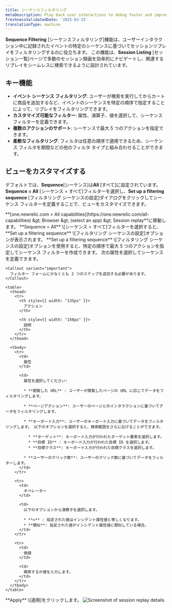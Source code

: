 ```yaml
---
title: シーケンスフィルタリング
metaDescription: Play back user interactions to debug faster and improve page performance.
freshnessValidatedDate: '2025-02-25'
translationType: machine
---
```


**Sequence Filtering** \[シーケンスフィルタリング]機能は、ユーザーインタラクション中に記録されたイベントの特定のシーケンスに基づいてセッションリプレイをフィルタリングするのに役立ちます。 この機能は、**Session Listing** \[セッション一覧]ページで多数のセッション録画を効率的にナビゲートし、関連するリプレイをシームレスに検索できるように設計されています。

## キー機能

* **イベント シーケンス フィルタリング**: ユーザーが検索を実行してからカートに商品を追加するなど、イベントのシーケンスを特定の順序で指定することによって、リプレイをフィルタリングできます。
* **カスタマイズ可能なフィルター**: 属性、演算子、値を選択して、シーケンス フィルターを定義できます。
* **複数のアクションのサポート**: シーケンスで最大 5 つのアクションを指定できます。
* **柔軟なフィルタリング**: フィルタは任意の順序で適用できるため、シーケンス フィルタを期間などの他のフィルタ タイプと組み合わせることができます。

## ビューをカスタマイズする

デフォルトでは、**Sequence**\[シーケンス]は**All** \[すべて]に設定されています。 **Sequence = All** \[シーケンス = すべて]フィルターを選択し、**Set up a filtering sequence** \[フィルタリング シーケンスの設定]ダイアログをクリックしてシーケンス フィルターを定義することで、ビューをカスタマイズできます。

<Steps>
  <Step>
    <DNT>**[one.newrelic.com &gt; All capabilities](https://one.newrelic.com/all-capabilities) &amp;gt; Browser &amp;gt; (select an app) &amp;gt; Session replay**</DNT>に移動します。
  </Step>

  <Step>
    **Sequence = All** \[シーケンス = すべて]フィルターを選択すると、**Set up a filtering sequence** \[フィルタリング シーケンスの設定]オプションが表示されます。
  </Step>

  <Step>
    **Set up a filtering sequence** \[フィルタリング シーケンスの設定]オプションを使用すると、特定の順序で最大 5 つのアクションを指定してシーケンス フィルターを作成できます。 次の属性を選択してシーケンスを定義できます。

    <Callout variant="important">
      フィルター フォームに少なくとも 2 つのステップを追加する必要があります。
    </Callout>

    <table>
      <thead>
        <tr>
          <th style={{ width: "135px" }}>
            アクション
          </th>

          <th style={{ width: "150px" }}>
            説明
          </th>
        </tr>
      </thead>

      <tbody>
        <tr>
          <td>
            属性
          </td>

          <td>
            属性を選択してください:

            * **閲覧した URL** : ユーザーが閲覧したページの URL に応じてデータをフィルタリングします。

            * **ページアクション**: ユーザーのページとのインタラクションに基づいてデータをフィルタリングします。

            * **キーボード入力**: ユーザーのキーボード入力に基づいてデータをフィルタリングします。 以下のオプションを選択すると、検索範囲をさらに広げることができます。

              * **ターゲット**: キーボード入力が行われたターゲット要素を選択します。
              * **目標 ID** : キーボード入力が行われた目標 ID を選択します。
              * **目標クラス**: キーボード入力が行われた目標クラスを選択します。

            * **ユーザーのクリック数**: ユーザーのクリック数に基づいてデータをフィルターします。
          </td>
        </tr>

        <tr>
          <td>
            オペレーター
          </td>

          <td>
            以下のオプションから演算子を選択します。

            * **=** : 指定された値はインシデント属性値と等しくなります。
            * **類似**: 指定された値がインシデント属性値に類似している場合。
          </td>
        </tr>

        <tr>
          <td>
            価値
          </td>

          <td>
            検索するか値を入力します。
          </td>
        </tr>
      </tbody>
    </table>
  </Step>

  <Step>
    **Apply** \[適用]をクリックします。
  </Step>
</Steps>

<img title="Session replay details" alt="Screenshot of session replay details" src="/images/edit-sequence-filter.webp" />